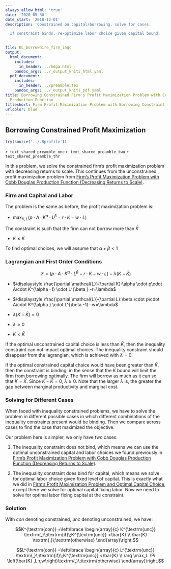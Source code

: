 ```yaml
---
always_allow_html: 'true'
date: '2020-05-30'
date_start: '2018-12-01'
description: 'Constrained on capital/borrowing, solve for cases.

  If constraint binds, re-optimize labor choice given capital bound.

  '
file: KL_borrowhire_firm_inqc
output:
  html_document:
    includes:
      in_header: ../hdga.html
    pandoc_args: ../_output_kniti_html.yaml
  pdf_document:
    includes:
      in_header: ../preamble.tex
    pandoc_args: ../_output_kniti_pdf.yaml
title: Borrowing Constrained Firm's Profit Maximization Problem with Cobb Douglas
  Production Function
titleshort: Firm Profit Maximization Problem with Borrowing Constraint
urlcolor: blue
---
```


## Borrowing Constrained Profit Maximization

```r
try(source('../.Rprofile'))
```

`r text_shared_preamble_one`
`r text_shared_preamble_two`
`r text_shared_preamble_thr`

In this problem, we solve the constrained firm's profit maximization
problem with decreasing returns to scale. This continues from the
unconstrained profit maximization problem from [Firm's Profit
Maximization Problem with Cobb Douglas Production Function (Decreasing
Returns to
Scale)](https://fanwangecon.github.io/Math4Econ/matrix_application/KL_borrowhire_firm.html).

### Firm and Capital and Labor

The problem is the same as before, the profit maximization problem is:

-   $\displaystyle \max_{K,L} \left(p\cdot A\cdot K^{\alpha } \cdot L^{\beta } -r\cdot K-w\cdot L\right)$

The constraint is such that the firm can not borrow more than $\bar{K}$

-   $\displaystyle K\le \bar{K}$

To find optimal choices, we will assume that $\alpha +\beta <1$

### Lagrangian and First Order Conditions

$$\mathcal{L}=\left(p\cdot A\cdot K^{\alpha } \cdot L^{\beta } -r\cdot K-w\cdot L\right)-\lambda \left(K-\bar{K} \right)$$

-   $\displaystyle \frac{\partial \mathcal{L}}{\partial K}:\alpha \cdot p\cdot A\cdot K^{\alpha -1} \cdot L^{\beta } -r=\lambda$

-   $\displaystyle \frac{\partial \mathcal{L}}{\partial L}:\beta \cdot p\cdot A\cdot K^{\alpha } \cdot L^{\beta -1} -w=\lambda$

-   $\displaystyle \lambda \left(K-\bar{K} \right)=0$

-   $\displaystyle \lambda \ge 0$

-   $\displaystyle K<\bar{K}$

If the optimal unconstrained capital choice is less than $\bar{K}$, then
the inequality constraint can not impact optimal choices. The inequality
constraint should disappear from the lagrangian, which is achieved with
$\lambda =0$.

If the optimal constrained capital choice would have been greater than
$\bar{K}$, then the constraint is binding, in the sense that the
$\bar{K}$ bound will limit the firm from borrowing optimally. The firm
will borrow as much as it can so that $K=\bar{K}$. Since $K-\bar{K} =0$,
$\lambda \ge 0$. Note that the larger $\lambda$ is, the greater the gap
between marginal productivity and marginal cost.

### Solving for Different Cases

When faced with inequality constrained problems, we have to solve the
problem in different possible cases in which different combinations of
the inequality constraints present would be binding. Then we compare
across cases to find the case that maximized the objective.

Our problem here is simpler, we only have two cases:

1.  The inequality constraint does not bind, which means we can use the
    optimal unconstrained capital and labor choices we found previously
    in [Firm's Profit Maximization Problem with Cobb Douglas Production
    Function (Decreasing Returns to
    Scale)](https://fanwangecon.github.io/Math4Econ/matrix_application/KL_borrowhire_firm.html).

2.  The inequality constraint does bind for capital, which means we
    solve for optimal labor choice given fixed level of capital. This is
    exactly what we did in [Firm's Profit Maximization Problem and
    Optimal Capital
    Choice](https://fanwangecon.github.io/Math4Econ/derivative_application/K_borrow_firm.html),
    except there we solve for optimal capital fixing labor. Now we need
    to solve for optimal labor fixing capital at the constraint.

### Solution

With *con* denoting constrained, *unc* denoting unconstrained, we have:

$$K^{\textrm{con}} =\left\lbrace \begin{array}{c}
K^{\textrm{unc}} \textrm{,}\;\textrm{if}\;K^{\textrm{unc}} <\bar{K} \\
\bar{K} \textrm{,}\;\textrm{otherwise}
\end{array}\right.$$

$$L^{\textrm{con}} =\left\lbrace \begin{array}{c}
L^{\textrm{unc}} \textrm{,}\;\textrm{if}\;K^{\textrm{unc}} <\bar{K} \\
\arg \max_L \Pi \left(\bar{K} ,L;r,w\right)\textrm{,}\;\textrm{otherwise}
\end{array}\right.$$
